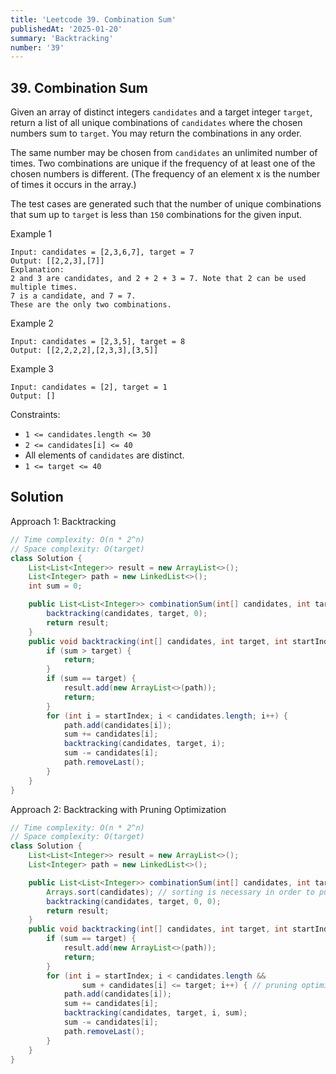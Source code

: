 ```yaml
---
title: 'Leetcode 39. Combination Sum'
publishedAt: '2025-01-20'
summary: 'Backtracking'
number: '39'
---
```


## 39. Combination Sum

Given an array of distinct integers `candidates` and a target integer `target`, return a list of all unique combinations of `candidates` where the chosen numbers sum to `target`. You may return the combinations in any order.

The same number may be chosen from `candidates` an unlimited number of times. Two combinations are unique if the frequency of at least one of the chosen numbers is different.
(The frequency of an element x is the number of times it occurs in the array.)

The test cases are generated such that the number of unique combinations that sum up to `target` is less than `150` combinations for the given input.


Example 1
`````
Input: candidates = [2,3,6,7], target = 7
Output: [[2,2,3],[7]]
Explanation:
2 and 3 are candidates, and 2 + 2 + 3 = 7. Note that 2 can be used multiple times.
7 is a candidate, and 7 = 7.
These are the only two combinations.
`````

Example 2
`````
Input: candidates = [2,3,5], target = 8
Output: [[2,2,2,2],[2,3,3],[3,5]]
`````

Example 3
`````
Input: candidates = [2], target = 1
Output: []
`````


Constraints:

- `1 <= candidates.length <= 30`
- `2 <= candidates[i] <= 40`
- All elements of `candidates` are distinct.
- `1 <= target <= 40`


## Solution
Approach 1: Backtracking
````JAVA
// Time complexity: O(n * 2^n)
// Space complexity: O(target)
class Solution {
    List<List<Integer>> result = new ArrayList<>();
    List<Integer> path = new LinkedList<>();
    int sum = 0;

    public List<List<Integer>> combinationSum(int[] candidates, int target) {
        backtracking(candidates, target, 0);
        return result;
    }
    public void backtracking(int[] candidates, int target, int startIndex) {
        if (sum > target) {
            return;
        }
        if (sum == target) {
            result.add(new ArrayList<>(path));
            return;
        }
        for (int i = startIndex; i < candidates.length; i++) {
            path.add(candidates[i]);
            sum += candidates[i];
            backtracking(candidates, target, i);
            sum -= candidates[i];
            path.removeLast();
        }
    }
}
````

Approach 2: Backtracking with Pruning Optimization
````JAVA
// Time complexity: O(n * 2^n)
// Space complexity: O(target)
class Solution {
    List<List<Integer>> result = new ArrayList<>();
    List<Integer> path = new LinkedList<>();

    public List<List<Integer>> combinationSum(int[] candidates, int target) {
        Arrays.sort(candidates); // sorting is necessary in order to purning optimization
        backtracking(candidates, target, 0, 0);
        return result;
    }
    public void backtracking(int[] candidates, int target, int startIndex, int sum) {
        if (sum == target) {
            result.add(new ArrayList<>(path));
            return;
        }
        for (int i = startIndex; i < candidates.length &&
                sum + candidates[i] <= target; i++) { // pruning optimization
            path.add(candidates[i]);
            sum += candidates[i];
            backtracking(candidates, target, i, sum);
            sum -= candidates[i];
            path.removeLast();
        }
    }
}
````